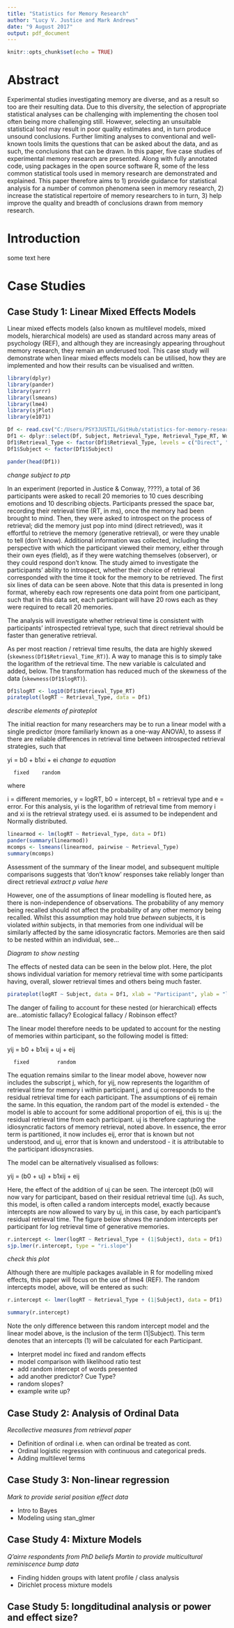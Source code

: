 ```yaml
---
title: "Statistics for Memory Research"
author: "Lucy V. Justice and Mark Andrews"
date: "9 August 2017"
output: pdf_document
---
```


```r
knitr::opts_chunk$set(echo = TRUE)
```

# Abstract

Experimental studies investigating memory are diverse, and as a result so too are their resulting data. Due to this diversity, the selection of appropriate statistical analyses can be challenging with implementing the chosen tool often being more challenging still. However, selecting an unsuitable statistical tool may result in poor quality estimates and, in turn produce unsound conclusions. Further limiting analyses to conventional and well-known tools limits the questions that can be asked about the data, and as such, the conclusions that can be drawn. In this paper, five case studies of experimental memory research are presented. Along with fully annotated code, using packages in the open source software R, some of the less common statistical tools used in memory research are demonstrated and explained. This paper therefore aims to 1) provide guidance for statistical analysis for a number of common phenomena seen in memory research, 2) increase the statistical repertoire of memory researchers to in turn, 3) help improve the quality and breadth of conclusions drawn from memory research.


# Introduction

some text here

# Case Studies

## Case Study 1: Linear Mixed Effects Models
Linear mixed effects models (also known as multilevel models, mixed models, hierarchical models) are used as standard across many areas of psychology (REF), and although they are increasingly appearing throughout memory research, they remain an underused tool. This case study will demonstrate when linear mixed effects models can be utilised, how they are implemented and how their results can be visualised and written.

```r
library(dplyr)
library(pander)
library(yarrr)
library(lsmeans)
library(lme4)
library(sjPlot)
library(e1071)

Df <- read.csv("C:/Users/PSY3JUSTIL/GitHub/statistics-for-memory-research/CaseStudy1&2.csv")
Df1 <- dplyr::select(Df, Subject, Retrieval_Type, Retrieval_Type_RT, Word_Presented, Cue_Type)
Df1$Retrieval_Type <- factor(Df1$Retrieval_Type, levels = c("Direct", "Generative", "DK"))
Df1$Subject <- factor(Df1$Subject)
```

```r
pander(head(Df1))
```
*change subject to ptp*

In an experiment (reported in Justice & Conway, ????), a total of 36 participants were asked to recall 20 memories to 10 cues describing emotions and 10 describing objects. Participants pressed the space bar, recording their retrieval time (RT, in ms), once the memory had been brought to mind. Then, they were asked to introspect on the process of retrieval; did the memory just pop into mind (direct retrieved), was it effortful to retrieve the memory (generative retrieval), or were they unable to tell (don't know). Additional information was collected, including the perspective with which the participant viewed their memory, either through their own eyes (field), as if they were watching themselves (observer), or they could respond don't know. The study aimed to investigate the participants' ability to introspect, whether their choice of retrieval corresponded with the time it took for the memory to be retrieved. The first six lines of data can be seen above. Note that this data is presented in long format, whereby each row represents one data point from one participant, such that in this data set, each participant will have 20 rows each as they were required to recall 20 memories.

The analysis will investigate whether retrieval time is consistent with participants' introspected retrieval type, such that direct retrieval should be faster than generative retrieval. 

As per most reaction / retrieval time results, the data are highly skewed (`skewness(Df1$Retrieval_Time_RT)`). A way to manage this is to simply take the logarithm of the retrieval time. The new variable is calculated and added, below. The transformation has reduced much of the skewness of the data (`skewness(Df1$logRT)`).

```r
Df1$logRT <- log10(Df1$Retrieval_Type_RT)
pirateplot(logRT ~ Retrieval_Type, data = Df1)
```
*describe elements of pirateplot*

The initial reaction for many researchers may be to run a linear model with a single predictor (more familiarly known as a one-way ANOVA), to assess if there are reliable differences in retrieval time between introspected retrieval strategies, such that

yi = b0 + b1xi + ei *change to equation*
      
      fixed    random

where

i = different memories, y = logRT, b0 = intercept, b1 = retrieval type and e = error. For this analysis, yi is the logarithm of retrieval time from memory i and xi is the retrieval strategy used. ei is assumed to be independent and Normally distributed.

```r
linearmod <- lm(logRT ~ Retrieval_Type, data = Df1)
pander(summary(linearmod))
mcomps <- lsmeans(linearmod, pairwise ~ Retrieval_Type)
summary(mcomps)
```

Assessment of the summary of the linear model, and subsequent multiple comparisons suggests that 'don't know' responses take reliably longer than direct retrieval *extract p value here*

However, one of the assumptions of linear modelling is flouted here, as there is non-independence of observations. The probability of any memory being recalled should not affect the probability of any other memory being recalled. Whilst this assumption may hold true *between* subjects, it is violated *within* subjects, in that memories from one individual will be similarly affected by the same idiosyncratic factors. Memories are then said to be nested within an individual, see...

*Diagram to show nesting*

The effects of nested data can be seen in the below plot. Here, the plot shows individual variation for memory retrieval time with some participants having, overall, slower retrieval times and others being much faster.

```r
pirateplot(logRT ~ Subject, data = Df1, xlab = "Participant", ylab = "logRT")
```

The danger of failing to account for these nested (or hierarchical) effects are...atomistic fallacy? Ecological fallacy / Robinson effect? 

The linear model therefore needs to be updated to account for the nesting of memories within participant, so the following model is fitted:

yij = b0 + b1xij + uj + eij 
      
      fixed         random

The equation remains similar to the linear model above, however now includes the subscript j, which, for yij, now represents the logarithm of retrieval time for memory i within participant j, and uj corresponds to the residual retrieval time for each participant. The assumptions of eij remain the same. In this equation, the random part of the model is extended - the model is able to account for some additional proportion of eij, this is uj: the residual retrieval time from each participant. uj is therefore capturing the idiosyncratic factors of memory retrieval, noted above. In essence, the error term is partitioned, it now includes eij, error that is known but not understood, and uj, error that is known and understood - it is attributable to the participant idiosyncrasies. 

The model can be alternatively visualised as follows:

yij = (b0 + uj) + b1xij + eij

Here, the effect of the addition of uj can be seen. The intercept (b0) will now vary for participant, based on their residual retrieval time (uj). As such, this model, is often called a random intercepts model, exactly because intercepts are now allowed to vary by uj, in this case, by each participant's residual retrieval time. The figure below shows the random intercepts per participant for log retrieval time of generative memories.

```r
r.intercept <- lmer(logRT ~ Retrieval_Type + (1|Subject), data = Df1)
sjp.lmer(r.intercept, type = "ri.slope")
```
*check this plot*

Although there are multiple packages available in R for modelling mixed effects, this paper will focus on the use of lme4 (REF). The random intercepts model, above, will be entered as such:

```r
r.intercept <- lmer(logRT ~ Retrieval_Type + (1|Subject), data = Df1)
```

```r
summary(r.intercept)
```


Note the only difference between this random intercept model and the linear model above, is the inclusion of the term (1|Subject). This term denotes that an intercepts (1) will be calculated for each Participant.


* Interpret model inc fixed and random effects
* model comparison with likelihood ratio test
* add random intercept of words presented
* add another predictor? Cue Type?
* random slopes?
* example write up?


## Case Study 2: Analysis of Ordinal Data
*Recollective measures from retrieval paper* 

* Definition of ordinal i.e. when can ordinal be treated as cont.
* Ordinal logistic regression with continuous and categorical preds.
* Adding multilevel terms


## Case Study 3: Non-linear regression
*Mark to provide serial position effect data*

* Intro to Bayes
* Modeling using stan_glmer


## Case Study 4: Mixture Models
*Q'airre respondents from PhD beliefs*
*Martin to provide multicultural reminiscence bump data*

* Finding hidden groups with latent profile / class analysis 
* Dirichlet process mixture models

## Case Study 5: longditudinal analysis **or** power and effect size?

